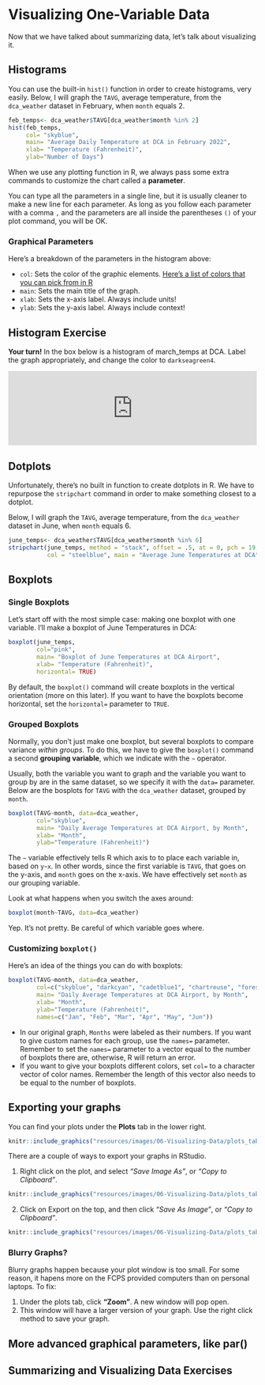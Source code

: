 # Visualizing One-Variable Data

Now that we have talked about summarizing data, let's talk about visualizing it. 

## Histograms

You can use the built-in `hist()` function in order to create histograms, very easily. Below, I will graph the `TAVG`, average temperature, from the `dca_weather` dataset in February, when `month` equals 2.

```r
feb_temps<- dca_weather$TAVG[dca_weather$month %in% 2]
hist(feb_temps, 
     col= "skyblue", 
     main= "Average Daily Temperature at DCA in February 2022", 
     xlab= "Temperature (Fahrenheit)", 
     ylab="Number of Days")
```

When we use any plotting function in R, we always pass some extra commands to customize the chart called a **parameter**. 

You can type all the parameters in a single line, but it is usually cleaner to make a new line for each parameter. As long as you follow each parameter with a comma `,` and the parameters are all inside the parentheses `()` of your plot command, you will be OK.

### Graphical Parameters
Here's a breakdown of the parameters in the histogram above:

  + `col`: Sets the color of the graphic elements. [Here's a list of colors that you can pick from in R](http://www.stat.columbia.edu/~tzheng/files/Rcolor.pdf)
  + `main`: Sets the main title of the graph.
  + `xlab`: Sets the x-axis label. Always include units!
  + `ylab`: Sets the y-axis label. Always include context!

## Histogram Exercise
**Your turn!** In the box below is a histogram of march_temps at DCA. Label the graph appropriately, and change the color to `darkseagreen4`.

<iframe style="margin:0 auto; min-width: 100%;" id="ch2-4-exercises" class="interactive" src="https://kaisamng.shinyapps.io/Ch6_Hist_Example/" scrolling="no" frameborder="no">

</iframe>


## Dotplots

Unfortunately, there's no built in function to create dotplots in R. We have to repurpose the `stripchart` command in order to make something closest to a dotplot.

Below, I will graph the `TAVG`, average temperature, from the `dca_weather` dataset in June, when `month` equals 6.

```r
june_temps<- dca_weather$TAVG[dca_weather$month %in% 6]
stripchart(june_temps, method = "stack", offset = .5, at = 0, pch = 19,
           col = "steelblue", main = "Average June Temperatures at DCA", xlab = "Temperature (Fahrenheit)")
```

## Boxplots

### Single Boxplots

Let's start off with the most simple case: making one boxplot with one variable. I'll make a boxplot of June Temperatures in DCA:

```r
boxplot(june_temps,
        col="pink",
        main= "Boxplot of June Temperatures at DCA Airport",
        xlab= "Temperature (Fahrenheit)",
        horizontal= TRUE)
```

By default, the `boxplot()` command will create boxplots in the vertical orientation (more on this later). If you want to have the boxplots become horizontal, set the `horizontal=` parameter to `TRUE`.

### Grouped Boxplots

Normally, you don't just make one boxplot, but several boxplots to compare variance *within groups*. To do this, we have to give the `boxplot()` command a second **grouping variable**, which we indicate with the `~` operator.

Usually, both the variable you want to graph and the variable you want to group by are in the same dataset, so we specify it with the `data= ` parameter. Below are the bosplots for `TAVG` with the `dca_weather` dataset, grouped by `month`. 

```r
boxplot(TAVG~month, data=dca_weather,
        col="skyblue",
        main= "Daily Average Temperatures at DCA Airport, by Month",
        xlab= "Month",
        ylab="Temperature (Fahrenheit)")
```

The `~` variable effectively tells R which axis to to place each variable in, based on `y~x`. In other words, since the first variable is `TAVG`, that goes on the y-axis, and `month` goes on the x-axis. We have effectively set `month` as our grouping variable. 

Look at what happens when you switch the axes around:

```r
boxplot(month~TAVG, data=dca_weather)
```

Yep. It's not pretty. Be careful of which variable goes where.

### Customizing `boxplot()`
Here's an idea of the things you can do with boxplots:

```r
boxplot(TAVG~month, data=dca_weather,
        col=c("skyblue", "darkcyan", "cadetblue1", "chartreuse", "forestgreen", "darkorange"),
        main= "Daily Average Temperatures at DCA Airport, by Month",
        xlab= "Month",
        ylab="Temperature (Fahrenheit)",
        names=c("Jan", "Feb", "Mar", "Apr", "May", "Jun"))
```


  + In our original graph,  `Months` were labeled as their numbers. If you want to give custom names for each group, use the `names=` parameter. Remember to set the `names=` parameter to a vector equal to the number of boxplots there are, otherwise, R will return an error.
  + If you want to give your boxplots different colors, set `col=` to a character vector of color names. Remember the length of this vector also needs to be equal to the number of boxplots. 


## Exporting your graphs
You can find your plots under the **Plots** tab in the lower right.

```r
knitr::include_graphics("resources/images/06-Visualizing-Data/plots_tab.png") 
```

There are a couple of ways to export your graphs in RStudio. 

1. Right click on the plot, and select *"Save Image As"*, or *"Copy to Clipboard"*.
```r
knitr::include_graphics("resources/images/06-Visualizing-Data/plots_tab_right_click.png") 
```


2. Click on Export on the top, and then click *"Save  As Image"*, or *"Copy to Clipboard"*.
```r
knitr::include_graphics("resources/images/06-Visualizing-Data/plots_tab_export.png") 
```

### Blurry Graphs?

Blurry graphs happen because your plot window is too small. For some reason, it hapens more on the FCPS provided computers than on personal laptops. To fix:

1. Under the plots tab, click **"Zoom"**. A new window will pop open.
2. This window will have a larger version of your graph. Use the right click method to save your graph. 

## More advanced graphical parameters, like par()




## Summarizing and Visualizing Data Exercises {-}



<script>
  iFrameResize({}, ".interactive");
</script>
